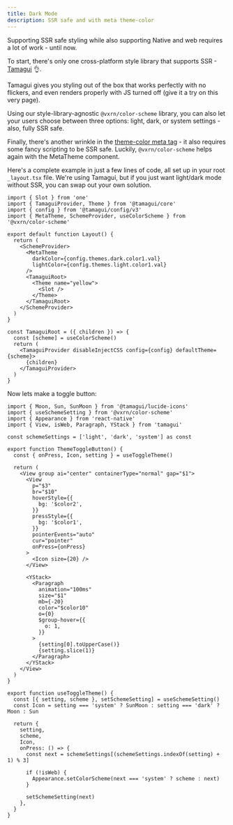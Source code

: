 ```yaml
---
title: Dark Mode
description: SSR safe and with meta theme-color
---
```


<IntroParagraph>
Supporting SSR safe styling while also supporting Native and web requires a lot of work - until now.
</IntroParagraph>

To start, there's only one cross-platform style library that supports SSR - [Tamagui](https://tamagui.dev) 👌.

Tamagui gives you styling out of the box that works perfectly with no flickers, and even renders properly with JS turned off (give it a try on this very page).

Using our style-library-agnostic `@vxrn/color-scheme` library, you can also let your users choose between three options: light, dark, or system settings - also, fully SSR safe.

Finally, there's another wrinkle in the [theme-color meta tag](https://developer.mozilla.org/en-US/docs/Web/HTML/Element/meta/name/theme-color) - it also requires some fancy scripting to be SSR safe. Luckily, `@vxrn/color-scheme` helps again with the MetaTheme component.

Here's a complete example in just a few lines of code, all set up in your root `_layout.tsx` file. We're using Tamagui, but if you just want light/dark mode without SSR, you can swap out your own solution.

```tsx
import { Slot } from 'one'
import { TamaguiProvider, Theme } from '@tamagui/core'
import { config } from '@tamagui/config/v3'
import { MetaTheme, SchemeProvider, useColorScheme } from '@vxrn/color-scheme'

export default function Layout() {
  return (
    <SchemeProvider>
      <MetaTheme
        darkColor={config.themes.dark.color1.val}
        lightColor={config.themes.light.color1.val}
      />
      <TamaguiRoot>
        <Theme name="yellow">
          <Slot />
        </Theme>
      </TamaguiRoot>
    </SchemeProvider>
  )
}

const TamaguiRoot = ({ children }) => {
  const [scheme] = useColorScheme()
  return (
    <TamaguiProvider disableInjectCSS config={config} defaultTheme={scheme}>
      {children}
    </TamaguiProvider>
  )
}
```

Now lets make a toggle button:

```tsx fileName=features/theme/ThemeToggleButton.tsx
import { Moon, Sun, SunMoon } from '@tamagui/lucide-icons'
import { useSchemeSetting } from '@vxrn/color-scheme'
import { Appearance } from 'react-native'
import { View, isWeb, Paragraph, YStack } from 'tamagui'

const schemeSettings = ['light', 'dark', 'system'] as const

export function ThemeToggleButton() {
  const { onPress, Icon, setting } = useToggleTheme()

  return (
    <View group ai="center" containerType="normal" gap="$1">
      <View
        p="$3"
        br="$10"
        hoverStyle={{
          bg: '$color2',
        }}
        pressStyle={{
          bg: '$color1',
        }}
        pointerEvents="auto"
        cur="pointer"
        onPress={onPress}
      >
        <Icon size={20} />
      </View>

      <YStack>
        <Paragraph
          animation="100ms"
          size="$1"
          mb={-20}
          color="$color10"
          o={0}
          $group-hover={{
            o: 1,
          }}
        >
          {setting[0].toUpperCase()}
          {setting.slice(1)}
        </Paragraph>
      </YStack>
    </View>
  )
}

export function useToggleTheme() {
  const [{ setting, scheme }, setSchemeSetting] = useSchemeSetting()
  const Icon = setting === 'system' ? SunMoon : setting === 'dark' ? Moon : Sun

  return {
    setting,
    scheme,
    Icon,
    onPress: () => {
      const next = schemeSettings[(schemeSettings.indexOf(setting) + 1) % 3]

      if (!isWeb) {
        Appearance.setColorScheme(next === 'system' ? scheme : next)
      }

      setSchemeSetting(next)
    },
  }
}
```
